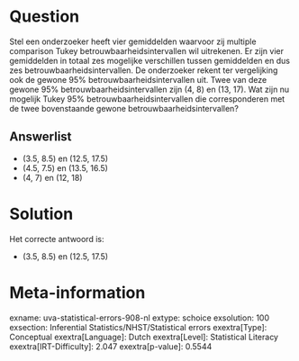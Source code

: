 Question
========

Stel een onderzoeker heeft vier gemiddelden waarvoor zij multiple
comparison Tukey betrouwbaarheidsintervallen wil uitrekenen. Er zijn
vier gemiddelden in totaal zes mogelijke verschillen tussen gemiddelden
en dus zes betrouwbaarheidsintervallen. De onderzoeker rekent ter
vergelijking ook de gewone 95% betrouwbaarheidsintervallen uit. Twee van
deze gewone 95% betrouwbaarheidsintervallen zijn (4, 8) en (13, 17). Wat
zijn nu mogelijk Tukey 95% betrouwbaarheidsintervallen die
corresponderen met de twee bovenstaande gewone
betrouwbaarheidsintervallen?

Answerlist
----------

* (3.5, 8.5) en (12.5, 17.5)
* (4.5, 7.5) en (13.5, 16.5)
* (4, 7) en (12, 18)

Solution
========

Het correcte antwoord is: 

* (3.5, 8.5) en (12.5, 17.5)

Meta-information
================
exname: uva-statistical-errors-908-nl
extype: schoice
exsolution: 100
exsection: Inferential Statistics/NHST/Statistical errors
exextra[Type]: Conceptual
exextra[Language]: Dutch
exextra[Level]: Statistical Literacy
exextra[IRT-Difficulty]: 2.047
exextra[p-value]: 0.5544
